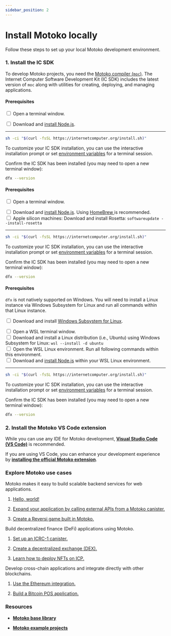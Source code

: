 ```yaml
---
sidebar_position: 2
---
```



# Install Motoko locally

Follow these steps to set up your local Motoko development environment.

### 1. Install the IC SDK

To develop Motoko projects, you need the [Motoko compiler (`moc`)](https://github.com/dfinity/motoko/releases). The Internet Computer Software Development Kit (IC SDK) includes the latest version of `moc` along with utilities for creating, deploying, and managing applications.

<AdornedTabs defaultValue={useOs().current}>
<TabItem value={OsType.Linux} label="Linux">

#### Prerequisites

<input type="checkbox"/> Open a terminal window.
<div>
</div>
<input type="checkbox"/> Download and <a href="https://nodejs.org/en/download/package-manager">install Node.js</a>.

---------

```bash
sh -ci "$(curl -fsSL https://internetcomputer.org/install.sh)"
```

To customize your IC SDK installation, you can use the interactive installation prompt or set [environment variables](/docs/building-apps/developer-tools/dfx/dfx-envars) for a terminal session.

Confirm the IC SDK has been installed (you may need to open a new terminal window):

```bash
dfx --version
```

</TabItem>
<TabItem value={OsType.macOs} label="macOS">

#### Prerequisites

<input type="checkbox"/> Open a terminal window.
<div>
</div>
<input type="checkbox"/> Download and <a href="https://nodejs.org/en/download/package-manager">install Node.js</a>. Using <a href="https://brew.sh/"> HomeBrew </a> is recommended.
<div>
</div>
<input type="checkbox"/> Apple silicon machines: Download and install Rosetta: <code>softwareupdate --install-rosetta</code>

---------

```bash
sh -ci "$(curl -fsSL https://internetcomputer.org/install.sh)"
```

To customize your IC SDK installation, you can use the interactive installation prompt or set [environment variables](/docs/building-apps/developer-tools/dfx/dfx-envars) for a terminal session.

Confirm the IC SDK has been installed (you may need to open a new terminal window):

```bash
dfx --version
```

</TabItem>

<TabItem value={OsType.Windows} label="Windows">

#### Prerequisites

`dfx` is not natively supported on Windows. You will need to install a Linux instance via Windows Subsystem for Linux and run all commands within that Linux instance.

<input type="checkbox"/> Download and install <a href="https://docs.microsoft.com/en-us/windows/wsl/install"> Windows Subsystem for Linux</a>.
<div>
</div>
<input type="checkbox"/> Open a WSL terminal window.
<div>
</div>
<input type="checkbox"/> Download and install a Linux distribution (i.e., Ubuntu) using Windows Subsystem for Linux: <code>wsl --install -d ubuntu</code>
<div>
</div>
<input type="checkbox"/> Open the WSL Linux environment. Run all following commands within this environment.
<div>
</div>
<input type="checkbox"/> Download and <a href="https://learn.microsoft.com/en-us/windows/dev-environment/javascript/nodejs-on-wsl">install Node.js</a> within your WSL Linux environment.

---------

```bash
sh -ci "$(curl -fsSL https://internetcomputer.org/install.sh)"
```

To customize your IC SDK installation, you can use the interactive installation prompt or set [environment variables](/docs/building-apps/developer-tools/dfx/dfx-envars) for a terminal session.

Confirm the IC SDK has been installed (you may need to open a new terminal window):

```bash
dfx --version
```

</TabItem>

</AdornedTabs>

### 2. Install the Motoko VS Code extension

While you can use any IDE for Motoko development, [**Visual Studio Code (VS Code)**](https://code.visualstudio.com) is recommended.

If you are using VS Code, you can enhance your development experience by [**installing the official Motoko extension**](https://marketplace.visualstudio.com/items?itemName=dfinity-foundation.vscode-motoko).

### Explore Motoko use cases

<AdornedTabs>

<TabItem value="usecase1" label="Web applications" default>

Motoko makes it easy to build scalable backend services for web applications.

1. [Hello, world!](https://github.com/dfinity/examples/tree/master/motoko/hello_world)

2. [Expand your application by calling external APIs from a Motoko canister.](https://github.com/dfinity/examples/tree/master/motoko/send_http_get)

3. [Create a Reversi game built in Motoko.](https://github.com/ninegua/reversi)

</TabItem>

<TabItem value="usecase2" label="DeFi" default>

Build decentralized finance (DeFi) applications using Motoko.

1. [Set up an ICRC-1 canister.](https://github.com/sonicdex/icrc-1-public/)

2. [Create a decentralized exchange (DEX).](https://github.com/dfinity/examples/tree/master/motoko/icrc2-swap)

3. [Learn how to deploy NFTs on ICP.](https://github.com/noku-team/icrc7_motoko)

</TabItem>

<TabItem value="usecase3" label="Chain Fusion" default>

Develop cross-chain applications and integrate directly with other blockchains.

1. [Use the Ethereum integration.](https://github.com/dfinity/icp-eth-starter)

2. [Build a Bitcoin POS application.](https://github.com/dfinity/examples/tree/master/motoko/ic-pos)

</TabItem>

</AdornedTabs>

### Resources

- **[Motoko base library](https://internetcomputer.org/docs/motoko/base/)**

- **[Motoko example projects](https://github.com/dfinity/examples/tree/master/motoko)**

